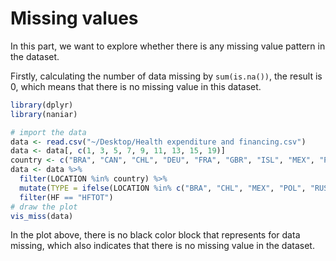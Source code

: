 # Missing values

In this part, we want to explore whether there is any missing value pattern in the dataset.

Firstly, calculating the number of data missing by `sum(is.na())`, the result is 0, which means that there is no missing value in this dataset.

```r
library(dplyr)
library(naniar)
```

```r
# import the data
data <- read.csv("~/Desktop/Health expenditure and financing.csv")
data <- data[, c(1, 3, 5, 7, 9, 11, 13, 15, 19)]
country <- c("BRA", "CAN", "CHL", "DEU", "FRA", "GBR", "ISL", "MEX", "POL", "RUS", "TUR", "USA")
data <- data %>%
  filter(LOCATION %in% country) %>%
  mutate(TYPE = ifelse(LOCATION %in% c("BRA", "CHL", "MEX", "POL", "RUS", "TUR"), "DEVELOPING", "DEVELOPED")) %>%
  filter(HF == "HFTOT")
# draw the plot
vis_miss(data)
```

In the plot above, there is no black color block that represents for data missing, which also indicates that there is no missing value in the dataset.